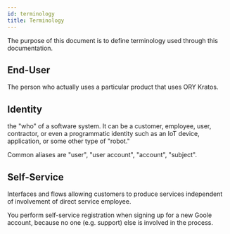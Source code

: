 ```yaml
---
id: terminology
title: Terminology
---
```


The purpose of this document is to define terminology used through this
documentation.

## End-User

The person who actually uses a particular product that uses ORY Kratos.

## Identity

the "who" of a software system. It can be a customer, employee, user,
contractor, or even a programmatic identity such as an IoT device, application,
or some other type of "robot."

Common aliases are "user", "user account", "account", "subject".

## Self-Service

Interfaces and flows allowing customers to produce services independent of
involvement of direct service employee.

You perform self-service registration when signing up for a new Goole account,
because no one (e.g. support) else is involved in the process.

